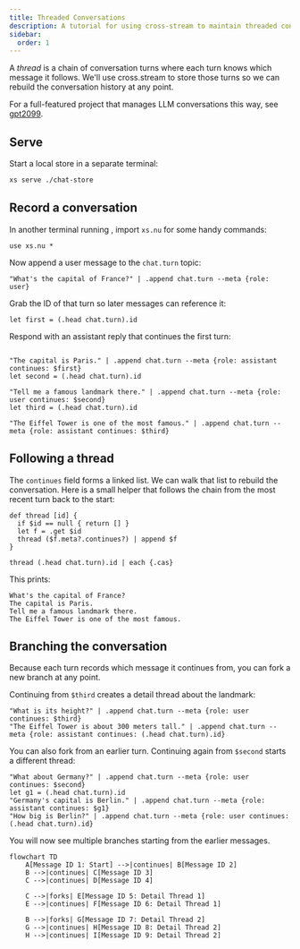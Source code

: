```yaml
---
title: Threaded Conversations
description: A tutorial for using cross-stream to maintain threaded conversations with an LLM.
sidebar:
  order: 1
---
```



A *thread* is a chain of conversation turns where each turn knows which message it follows.
We'll use cross.stream to store those turns so we can rebuild the conversation history at any point.


<Aside>
For a full-featured project that manages LLM conversations this way, see
<a href="https://github.com/cablehead/gpt2099.nu" target="_blank" rel="noopener noreferrer">gpt2099</a>.
</Aside>

## Serve

Start a local store in a separate terminal:

```bash withOutput
xs serve ./chat-store
```

## Record a conversation

In another terminal running <Link to="nu" />, import `xs.nu` for some handy commands:

```nushell
use xs.nu *
```

Now append a user message to the `chat.turn` topic:

```nushell
"What's the capital of France?" | .append chat.turn --meta {role: user}
```

Grab the ID of that turn so later messages can reference it:

```nushell
let first = (.head chat.turn).id
```

Respond with an assistant reply that continues the first turn:

```nushell

"The capital is Paris." | .append chat.turn --meta {role: assistant continues: $first}
let second = (.head chat.turn).id

"Tell me a famous landmark there." | .append chat.turn --meta {role: user continues: $second}
let third = (.head chat.turn).id

"The Eiffel Tower is one of the most famous." | .append chat.turn --meta {role: assistant continues: $third}
```

## Following a thread

The `continues` field forms a linked list. We can walk that list to rebuild the conversation.
Here is a small helper that follows the chain from the most recent turn back to the start:

```nushell
def thread [id] {
  if $id == null { return [] }
  let f = .get $id
  thread ($f.meta?.continues?) | append $f
}

thread (.head chat.turn).id | each {.cas}
```

This prints:

```text
What's the capital of France?
The capital is Paris.
Tell me a famous landmark there.
The Eiffel Tower is one of the most famous.
```

## Branching the conversation

Because each turn records which message it continues from, you can fork a new branch at any point.

Continuing from `$third` creates a detail thread about the landmark:

```nushell
"What is its height?" | .append chat.turn --meta {role: user continues: $third}
"The Eiffel Tower is about 300 meters tall." | .append chat.turn --meta {role: assistant continues: (.head chat.turn).id}
```

You can also fork from an earlier turn. Continuing again from `$second` starts a different thread:

```nushell
"What about Germany?" | .append chat.turn --meta {role: user continues: $second}
let g1 = (.head chat.turn).id
"Germany's capital is Berlin." | .append chat.turn --meta {role: assistant continues: $g1}
"How big is Berlin?" | .append chat.turn --meta {role: user continues: (.head chat.turn).id}
```

You will now see multiple branches starting from the earlier messages.

```mermaid
flowchart TD
    A[Message ID 1: Start] -->|continues| B[Message ID 2]
    B -->|continues| C[Message ID 3]
    C -->|continues| D[Message ID 4]

    C -->|forks| E[Message ID 5: Detail Thread 1]
    E -->|continues| F[Message ID 6: Detail Thread 1]

    B -->|forks| G[Message ID 7: Detail Thread 2]
    G -->|continues| H[Message ID 8: Detail Thread 2]
    H -->|continues| I[Message ID 9: Detail Thread 2]
```

